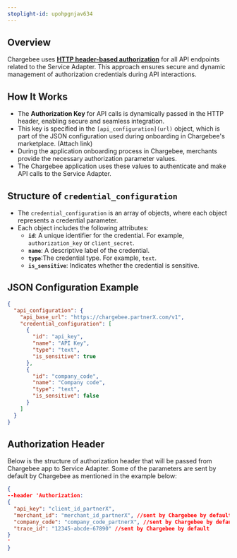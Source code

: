 ```yaml
---
stoplight-id: upohpgnjav634
---
```


## Overview
Chargebee uses [**HTTP header-based authorization**](https://datatracker.ietf.org/doc/html/rfc7235) for all API endpoints related to the Service Adapter. This approach ensures secure and dynamic management of authorization credentials during API interactions.

## How It Works
- The **Authorization Key** for API calls is dynamically passed in the HTTP header, enabling secure and seamless integration.
- This key is specified in the `[api_configuration](url)` object, which is part of the JSON configuration used during onboarding in Chargebee's marketplace. (Attach link)
- During the application onboarding process in Chargebee, merchants provide the necessary authorization parameter values.
- The Chargebee application uses these values to authenticate and make API calls to the Service Adapter.


## Structure of `credential_configuration`
- The `credential_configuration` is an array of objects, where each object represents a credential parameter.
- Each object includes the following attributes:
    - **`id`**: A unique identifier for the credential. For example, `authorization_key` or `client_secret`.
    - **`name`**: A descriptive label of the credential.
    - **`type`**:The credential type. For example, `text`.
    - **`is_sensitive`**: Indicates whether the credential is sensitive.

## JSON Configuration Example

```json
{
  "api_configuration": {
    "api_base_url": "https://chargebee.partnerX.com/v1",
    "credential_configuration": [ 
      {
        "id": "api_key",
        "name": "API Key", 
        "type": "text",
        "is_sensitive": true 
      },
      {
        "id": "company_code",
        "name": "Company code",
        "type": "text",
        "is_sensitive": false
      }
    ]
  }
}
```

## Authorization Header

Below is the structure of authorization header that will be passed from Chargebee app to Service Adapter. Some of the 
parameters are sent by default by Chargebee as mentioned in the example below:

```json
{
--header 'Authorization: 
{
  "api_key": "client_id_partnerX", 
  "merchant_id": "merchant_id_partnerX", //sent by Chargebee by default
  "company_code": "company_code_partnerX", //sent by Chargebee by default
  "trace_id": "12345-abcde-67890" //sent by Chargebee by default
}
'
}